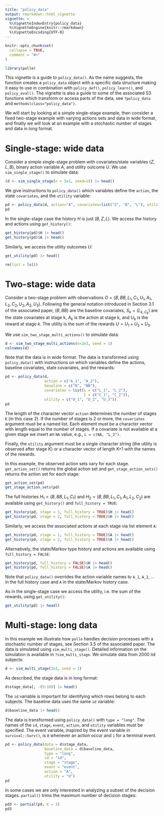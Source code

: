 ```yaml
---
title: "policy_data"
output: rmarkdown::html_vignette
vignette: >
  %\VignetteIndexEntry{policy_data}
  %\VignetteEngine{knitr::rmarkdown}
  %\VignetteEncoding{UTF-8}
---
```


```r
knitr::opts_chunk$set(
  collapse = TRUE,
  comment = "#>"
)
```

```r
library(polle)
```

This vignette is a guide to `policy_data()`. As the name suggests, the function creates a `policy_data` object with
a specific data structure making it easy to use in combination with `policy_def()`, `policy_learn()`, and `policy_eval()`.
The vignette is also a guide to some of the associated S3 functions
which transform or access parts of the data, see `?policy_data` and `methods(class="policy_data")`.

We will start by looking at a simple single-stage example, then consider a fixed two-stage example with varying actions sets and data in wide format, and
finally we will look at an example with a stochastic number of stages and data in long format.

# Single-stage: wide data

Consider a simple single-stage problem with covariates/state variables $(Z, L, B)$, binary action variable $A$, and
utility outcome $U$. We use `sim_single_stage()` to simulate data:

```r
(d <- sim_single_stage(n = 5e2, seed=1)) |> head()
```

We give instructions to `policy_data()` which variables define the `action`, the state `covariates`, and the `utility` variable: 

```r
pd <- policy_data(d, action="A", covariates=list("Z", "B", "L"), utility="U")
pd
```

In the single-stage case the history $H$ is just $(B, Z, L)$. We access the history and actions using
`get_history()`:

```r
get_history(pd)$H |> head()
get_history(pd)$A |> head()
```

Similarly, we  access the utility outcomes $U$:

```r
get_utility(pd) |> head()
```

```r
rm(list = ls())
```

# Two-stage: wide data

Consider a two-stage problem with observations $O = (B, BB, L_{1}, C_{1}, U_{1}, A_1, L_2, C_{2}, U_{2}, A_2, U_{3})$. Following the general notation introduced in Section 3.1 of the associated paper, $(B,BB)$ are the baseline covariates, $S_k =(L_{k, C_{k}})$ are the
state covariates at stage k, $A_{k}$ is the action at stage k, and $U_k$ is the reward at stage $k$.
The utility is the sum of the rewards $U=U_{1}+U_{2}+U_{3}$.

We use `sim_two_stage_multi_actions()` to simulate data:
```r
d <- sim_two_stage_multi_actions(n=2e3, seed = 1)
colnames(d)
```
Note that the data is in wide format.
The data is transformed using `policy_data()` with instructions on which
variables define the actions, baseline covariates, state covariates, and the rewards:

```r
pd <- policy_data(d,
                  action = c("A_1", "A_2"),
                  baseline = c("B", "BB"),
                  covariates = list(L = c("L_1", "L_2"),
                                    C = c("C_1", "C_2")),
                  utility = c("U_1", "U_2", "U_3"))
pd
```

The length of the character vector `action` determines the number of stages `K` (in this case 2).
If the number of stages is 2 or more, the `covariates` argument must be a named list. Each element must be
a character vector with length equal to the number of stages. If a covariate is not available at a
given stage we insert an `NA` value, e.g., `L = c(NA, "L_2")`.

Finally, the `utility` argument must
be a single character string (the utility is observed after stage K) or a character vector
of length K+1 with the names of the rewards.

In this example, the observed action sets vary for each stage. `get_action_set()` returns the
global action set and `get_stage_action_sets()` returns the action set for each stage:

```r
get_action_set(pd)
get_stage_action_sets(pd)
```

The full histories $H_1 = (B, BB, L_{1}, C_{1})$ and $H_2=(B, BB, L_{1}, C_{1}, A_{1}, L_{2}, C_{2})$ are available using `get_history()` and `full_history = TRUE`:

```r
get_history(pd, stage = 1, full_history = TRUE)$H |> head()
get_history(pd, stage = 2, full_history = TRUE)$H |> head()
```
Similarly, we access the associated actions at each stage via list element `A`:

```r
get_history(pd, stage = 1, full_history = TRUE)$A |> head()
get_history(pd, stage = 2, full_history = TRUE)$A |> head()
```

Alternatively, the state/Markov type history and actions are available using `full_history = FALSE`:

```r
get_history(pd, full_history = FALSE)$H |> head()
get_history(pd, full_history = FALSE)$A |> head()
```

Note that `policy_data()` overrides the action variable names to `A_1`, `A_2`, ... in the full history case and
`A` in the state/Markov history case.

As in the single-stage case we access the utility, i.e. the sum of the rewards, using
`get_utility()`:

```r
get_utility(pd) |> head()
```

# Multi-stage: long data

In this example we illustrate how `polle` handles decision
processes with a stochastic number of stages, see Section 3.5 of the associated paper.
The data is simulated using `sim_multi_stage()`.
Detailed information on the simulation is available in `?sim_multi_stage`.
We simulate data from 2000 iid subjects:

```r
d <- sim_multi_stage(2e3, seed = 1)
```
As described, the stage data is in long format:

```r
d$stage_data[, -(9:10)] |> head()
```

The `id` variable is important for identifying which rows belong
to each subjects. The baseline data uses the same `id` variable:

```r
d$baseline_data |> head()
```

The data is transformed using `policy_data()` with `type = "long"`.
The names of the `id`, `stage`, `event`, `action`,
and `utility` variables must be specified. The event variable, inspired by
the event variable in `survival::Surv()`, is `0` whenever an
action occur and `1` for a terminal event.

```r
pd <- policy_data(data = d$stage_data,
                  baseline_data = d$baseline_data,
                  type = "long",
                  id = "id",
                  stage = "stage",
                  event = "event",
                  action = "A",
                  utility = "U")
pd
```

In some cases we are only interested in analyzing a subset of the decision stages.
`partial()` trims the maximum number of decision stages:

```r
pd3 <- partial(pd, K = 3)
pd3
```
